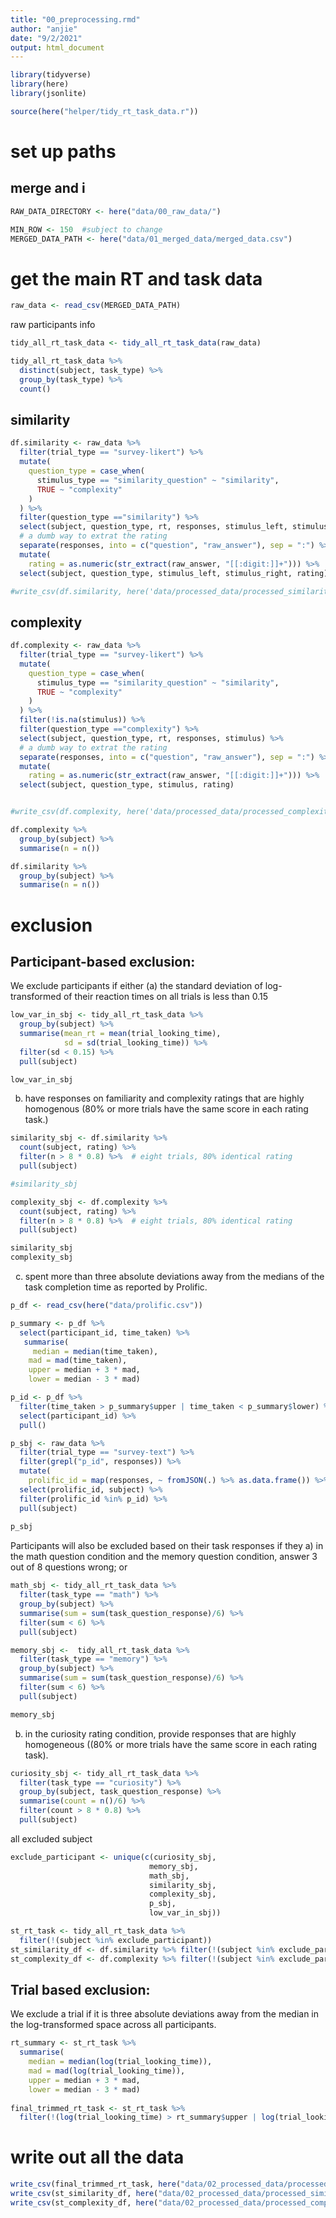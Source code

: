 ```yaml
---
title: "00_preprocessing.rmd"
author: "anjie"
date: "9/2/2021"
output: html_document
---
```

```r
library(tidyverse)
library(here)
library(jsonlite)

source(here("helper/tidy_rt_task_data.r"))
```

# set up paths 
## merge and i
```r
RAW_DATA_DIRECTORY <- here("data/00_raw_data/")

MIN_ROW <- 150  #subject to change 
MERGED_DATA_PATH <- here("data/01_merged_data/merged_data.csv")

```


# get the main RT and task data 
```r

raw_data <- read_csv(MERGED_DATA_PATH)

```

raw participants info 

```r
tidy_all_rt_task_data <- tidy_all_rt_task_data(raw_data)

tidy_all_rt_task_data %>% 
  distinct(subject, task_type) %>% 
  group_by(task_type) %>% 
  count()


```

## similarity 

```r

df.similarity <- raw_data %>% 
  filter(trial_type == "survey-likert") %>% 
  mutate(
    question_type = case_when(
      stimulus_type == "similarity_question" ~ "similarity", 
      TRUE ~ "complexity" 
    )
  ) %>% 
  filter(question_type =="similarity") %>% 
  select(subject, question_type, rt, responses, stimulus_left, stimulus_right) %>% 
  # a dumb way to extrat the rating
  separate(responses, into = c("question", "raw_answer"), sep = ":") %>% 
  mutate(
    rating = as.numeric(str_extract(raw_answer, "[[:digit:]]+"))) %>% 
  select(subject, question_type, stimulus_left, stimulus_right, rating)

#write_csv(df.similarity, here('data/processed_data/processed_similaritydata.csv'))
```




## complexity 
```r
df.complexity <- raw_data %>% 
  filter(trial_type == "survey-likert") %>% 
  mutate(
    question_type = case_when(
      stimulus_type == "similarity_question" ~ "similarity", 
      TRUE ~ "complexity" 
    )
  ) %>% 
  filter(!is.na(stimulus)) %>% 
  filter(question_type =="complexity") %>% 
  select(subject, question_type, rt, responses, stimulus) %>% 
  # a dumb way to extrat the rating
  separate(responses, into = c("question", "raw_answer"), sep = ":") %>% 
  mutate(
    rating = as.numeric(str_extract(raw_answer, "[[:digit:]]+"))) %>% 
  select(subject, question_type, stimulus, rating)


#write_csv(df.complexity, here('data/processed_data/processed_complexitydata.csv'))
```


```r
df.complexity %>% 
  group_by(subject) %>% 
  summarise(n = n())

df.similarity %>% 
  group_by(subject) %>% 
  summarise(n = n())
```



# exclusion 

## Participant-based exclusion:
We exclude participants if either 
(a) the standard deviation of log-transformed of their reaction times on all trials is less than 0.15 
```r
low_var_in_sbj <- tidy_all_rt_task_data %>% 
  group_by(subject) %>% 
  summarise(mean_rt = mean(trial_looking_time), 
            sd = sd(trial_looking_time)) %>% 
  filter(sd < 0.15) %>% 
  pull(subject)

low_var_in_sbj
```

(b) have responses on familiarity and complexity ratings that are highly homogenous (80% or more trials have the same score in each rating task.) 
```r
similarity_sbj <- df.similarity %>% 
  count(subject, rating) %>% 
  filter(n > 8 * 0.8) %>%  # eight trials, 80% identical rating 
  pull(subject)  

#similarity_sbj

complexity_sbj <- df.complexity %>% 
  count(subject, rating) %>% 
  filter(n > 8 * 0.8) %>%  # eight trials, 80% identical rating 
  pull(subject)

similarity_sbj
complexity_sbj
```


(c) spent more than three absolute deviations away from the medians of the task completion time as reported by Prolific.
```r
p_df <- read_csv(here("data/prolific.csv"))

p_summary <- p_df %>% 
  select(participant_id, time_taken) %>% 
   summarise(
     median = median(time_taken),
    mad = mad(time_taken), 
    upper = median + 3 * mad, 
    lower = median - 3 * mad) 

p_id <- p_df %>% 
  filter(time_taken > p_summary$upper | time_taken < p_summary$lower) %>% 
  select(participant_id) %>% 
  pull()

p_sbj <- raw_data %>% 
  filter(trial_type == "survey-text") %>% 
  filter(grepl("p_id", responses)) %>% 
  mutate(
    prolific_id = map(responses, ~ fromJSON(.) %>% as.data.frame()) %>% unlist()) %>% 
  select(prolific_id, subject) %>% 
  filter(prolific_id %in% p_id) %>% 
  pull(subject)
  
p_sbj
```


Participants will also be excluded based on their task responses if they 
a) in the math question condition and the memory question condition, answer 3 out of 8 questions wrong; or
```r
math_sbj <- tidy_all_rt_task_data %>% 
  filter(task_type == "math") %>% 
  group_by(subject) %>% 
  summarise(sum = sum(task_question_response)/6) %>% 
  filter(sum < 6) %>% 
  pull(subject)

memory_sbj <-  tidy_all_rt_task_data %>% 
  filter(task_type == "memory") %>% 
  group_by(subject) %>% 
  summarise(sum = sum(task_question_response)/6) %>% 
  filter(sum < 6) %>% 
  pull(subject)

memory_sbj
```

b) in the curiosity rating condition, provide responses that are highly homogeneous ((80% or more trials have the same score in each rating task).

```r
curiosity_sbj <- tidy_all_rt_task_data %>% 
  filter(task_type == "curiosity") %>% 
  group_by(subject, task_question_response) %>% 
  summarise(count = n()/6) %>% 
  filter(count > 8 * 0.8) %>% 
  pull(subject)
```

all excluded subject 
```r
exclude_participant <- unique(c(curiosity_sbj, 
                               memory_sbj, 
                               math_sbj,  
                               similarity_sbj, 
                               complexity_sbj, 
                               p_sbj, 
                               low_var_in_sbj))

```

```r
st_rt_task <- tidy_all_rt_task_data %>% 
  filter(!(subject %in% exclude_participant))
st_similarity_df <- df.similarity %>% filter(!(subject %in% exclude_participant))
st_complexity_df <- df.complexity %>% filter(!(subject %in% exclude_participant))

```



## Trial based exclusion:
We exclude a trial if it is three absolute deviations away from the median in the log-transformed space across all participants.

```r

rt_summary <- st_rt_task %>% 
  summarise(
    median = median(log(trial_looking_time)),
    mad = mad(log(trial_looking_time)), 
    upper = median + 3 * mad, 
    lower = median - 3 * mad)
  
final_trimmed_rt_task <- st_rt_task %>% 
  filter(!(log(trial_looking_time) > rt_summary$upper | log(trial_looking_time) < rt_summary$lower))


```


# write out all the data 
```r
write_csv(final_trimmed_rt_task, here("data/02_processed_data/processed_rt_task_data.csv"))
write_csv(st_similarity_df, here("data/02_processed_data/processed_similarity_data.csv"))
write_csv(st_complexity_df, here("data/02_processed_data/processed_complexity_data.csv"))
```



